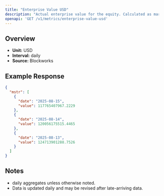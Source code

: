 ```yaml
---
title: "Enterprise Value USD"
description: "Actual enterprise value for the equity. Calculated as market cap - liabilities + assets"
openapi: 'GET /v1/metrics/enterprise-value-usd'
---
```


## Overview

- **Unit:** USD
- **Interval:** daily
- **Source:** Blockworks

## Example Response

```json
{
  "mstr": [
    {
      "date": "2025-08-15",
      "value": 117765407967.2229
    },
    {
      "date": "2025-08-14",
      "value": 120056175515.4465
    },
    {
      "date": "2025-08-13",
      "value": 124713901288.7526
    }
  ]
}
```

## Notes
- daily aggregates unless otherwise noted.
- Data is updated daily and may be revised after late-arriving data.
